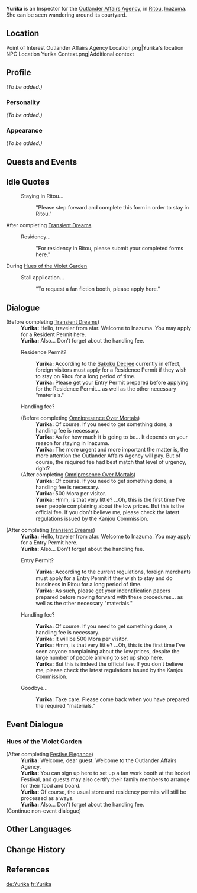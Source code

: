 {{Meta
<!-- REMOVE THIS TEMPLATE AFTER ADDING MISSING INFO -->
|missing_NPC_profile  = yes
}}
{{Character Infobox
|type             = NPC
|image            = NPC Yurika.png
|region           = Inazuma
|affiliation      = Outlander Affairs Agency
|title            = Inspector
}}
'''Yurika''' is an Inspector for the [[Outlander Affairs Agency]], in [[Ritou]], [[Inazuma]]. She can be seen wandering around its courtyard.

==Location==
<gallery>
Point of Interest Outlander Affairs Agency Location.png|Yurika's location
NPC Location Yurika Context.png|Additional context
</gallery>

==Profile==
<!-- detailed story/lore information goes here -->
''(To be added.)''

===Personality===
''(To be added.)''

===Appearance===
''(To be added.)''

==Quests and Events==
{{Quests and Events}}

==Idle Quotes==
{{Dialogue start}}
: {{DIcon|Idle}} Staying in Ritou...
:: {{A|VO Yurika 01.ogg}} "Please step forward and complete this form in order to stay in Ritou."
{{Dialogue end}}

;After completing [[Transient Dreams]]
{{Dialogue start}}
: {{DIcon|Idle}} Residency...
:: {{A|VO Yurika 02.ogg}} "For residency in Ritou, please submit your completed forms here."
{{Dialogue end}}

;During [[Hues of the Violet Garden]]
{{Dialogue start}}
: {{DIcon|Idle}} Stall application...
:: {{A|VO Yurika Irodori 01.ogg}} "To request a fan fiction booth, please apply here."
{{Dialogue end}}

==Dialogue==
{{Dialogue start}}
;(Before completing [[Transient Dreams]])
:'''Yurika:''' Hello, traveler from afar. Welcome to Inazuma. You may apply for a Resident Permit here.
:'''Yurika:''' Also... Don't forget about the handling fee.
:{{DIcon}} Residence Permit?
::'''Yurika:''' According to the [[Sakoku Decree]] currently in effect, foreign visitors must apply for a Residence Permit if they wish to stay on Ritou for a long period of time.
::'''Yurika:''' Please get your Entry Permit prepared before applying for the Residence Permit... as well as the other necessary "materials."
:{{DIcon}} Handling fee?
:;(Before completing [[Omnipresence Over Mortals]])
::'''Yurika:''' Of course. If you need to get something done, a handling fee is necessary.
::'''Yurika:''' As for how much it is going to be... It depends on your reason for staying in Inazuma.
::'''Yurika:''' The more urgent and more important the matter is, the more attention the Outlander Affairs Agency will pay. But of course, the required fee had best match that level of urgency, right?
:;(After completing [[Omnipresence Over Mortals]])
::'''Yurika:''' Of course. If you need to get something done, a handling fee is necessary.
::'''Yurika:''' 500 Mora per visitor.
::'''Yurika:''' Hmm, is that very little? ...Oh, this is the first time I've seen people complaining about the low prices. But this is the official fee. If you don't believe me, please check the latest regulations issued by the Kanjou Commission.

;(After completing [[Transient Dreams]])
:'''Yurika:''' Hello, traveler from afar. Welcome to Inazuma. You may apply for a Entry Permit here.
:'''Yurika:''' Also... Don't forget about the handling fee.
:{{DIcon}} Entry Permit?
::'''Yurika:''' According to the current regulations, foreign merchants must apply for a Entry Permit if they wish to stay and do bussiness in Ritou for a long period of time.
::'''Yurika:''' As such, please get your indentification papers prepared before moving forward with these procedures... as well as the other necessary "materials."
:{{DIcon}} Handling fee?
::'''Yurika:''' Of course. If you need to get something done, a handling fee is necessary.
::'''Yurika:''' It will be 500 Mora per visitor.
::'''Yurika:''' Hmm, is that very little? ...Oh, this is the first time I've seen anyone complaining about the low prices, despite the large number of people arriving to set up shop here.
::'''Yurika:''' But this is indeed the official fee. If you don't believe me, please check the latest regulations issued by the Kanjou Commission.
:{{DIcon}} Goodbye...
::'''Yurika:''' Take care. Please come back when you have prepared the required "materials."
{{Dialogue end}}

==Event Dialogue==
===Hues of the Violet Garden===
{{Dialogue start}}
;(After completing [[Festive Elegance]])
:'''Yurika:''' Welcome, dear guest. Welcome to the Outlander Affairs Agency.
:'''Yurika:''' You can sign up here to set up a fan work booth at the Irodori Festival, and guests may also certify their family members to arrange for their food and board.
:'''Yurika:''' Of course, the usual store and residency permits will still be processed as always.
:'''Yurika:''' Also... Don't forget about the handling fee.
;(Continue non-event dialogue)
{{Dialogue end}}

==Other Languages==
{{Other Languages
|default_hidden = 1
|en      = Yurika
|zhs     = 百合华
|zhs_rm  = Bǎihéhuá
|zht     = 百合華
|zht_rm  = Bǎihéhuá
|ja      = 百合華
|ja_rm   = Yurika
|ko      = 유리카
|ko_rm   = Yurika
|es      = Yurika
|fr      = Yurika
|ru      = Юрика
|th      = Yurika
|vi      = Yurika
|de      = Yurika
|id      = Yurika
|pt      = Yurika
|tr      = Yurika
|it      = Yurika
}}

==Change History==
{{Change History|2.0}}

==References==
{{Reflist}}

[[de:Yurika]]
[[fr:Yurika]]